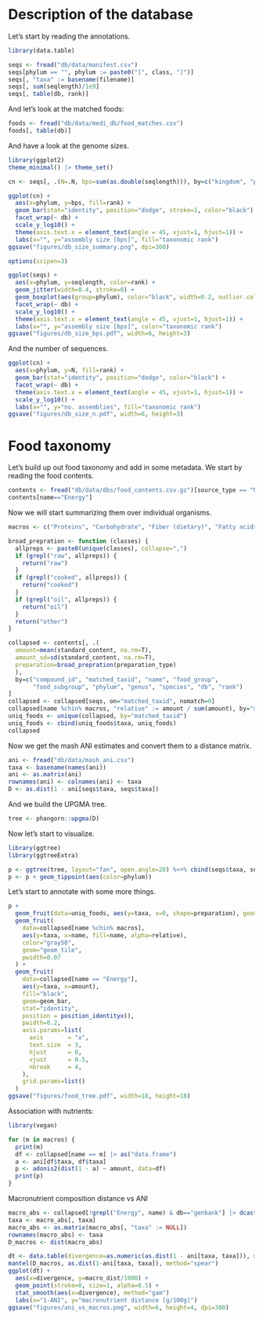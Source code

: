 # Description of the database

Let's start by reading the annotations.

```r
library(data.table)

seqs <- fread("db/data/manifest.csv")
seqs[phylum == "", phylum := paste0("[", class, "]")]
seqs[, "taxa" := basename(filename)]
seqs[, sum(seqlength)/1e9]
seqs[, table(db, rank)]
```

And let's look at the matched foods:

```r
foods <- fread("db/data/medi_db/food_matches.csv")
foods[, table(db)]
```

And have a look at the genome sizes.

```r
library(ggplot2)
theme_minimal() |> theme_set()

cn <- seqs[, .(N=.N, bps=sum(as.double(seqlength))), by=c("kingdom", "phylum", "db", "rank")]

ggplot(cn) +
  aes(x=phylum, y=bps, fill=rank) + 
  geom_bar(stat="identity", position="dodge", stroke=1, color="black") +
  facet_wrap(~ db) +
  scale_y_log10() +
  theme(axis.text.x = element_text(angle = 45, vjust=1, hjust=1)) +
  labs(x="", y="assembly size [bps]", fill="taxonomic rank")
ggsave("figures/db_size_summary.png", dpi=300)
```

```r
options(scipen=3)

ggplot(seqs) +
  aes(x=phylum, y=seqlength, color=rank) + 
  geom_jitter(width=0.4, stroke=0) +
  geom_boxplot(aes(group=phylum), color="black", width=0.2, outlier.color=NA) +
  facet_wrap(~ db) +
  scale_y_log10() +
  theme(axis.text.x = element_text(angle = 45, vjust=1, hjust=1)) +
  labs(x="", y="assembly size [bps]", color="taxonomic rank")
ggsave("figures/db_size_bps.pdf", width=6, height=3)
```

And the number of sequences.

```r
ggplot(cn) +
  aes(x=phylum, y=N, fill=rank) + 
  geom_bar(stat="identity", position="dodge", color="black") +
  facet_wrap(~ db) +
  theme(axis.text.x = element_text(angle = 45, vjust=1, hjust=1)) +
  scale_y_log10() +
  labs(x="", y="no. assemblies", fill="taxonomic rank")
ggsave("figures/db_size_n.pdf", width=6, height=3)
```

# Food taxonomy

Let's build up out food taxonomy and add in some metadata. We start by reading the food contents.

```r
contents <- fread("db/data/dbs/food_contents.csv.gz")[source_type == "Nutrient"]
contents[name=="Energy"]
```

Now we will start summarizing them over individual organisms.

```r
macros <- c("Proteins", "Carbohydrate", "Fiber (dietary)", "Fatty acids") 

broad_prepration <- function (classes) {
  allpreps <- paste0(unique(classes), collapse=",")
  if (grepl("raw", allpreps)) {
    return("raw")
  }
  if (grepl("cooked", allpreps)) {
    return("cooked")
  }
  if (grepl("oil", allpreps)) {
    return("oil")
  }
  return("other")
}

collapsed <- contents[, .(
  amount=mean(standard_content, na.rm=T), 
  amount_sd=sd(standard_content, na.rm=T),
  preparation=broad_prepration(preparation_type)
  ), 
  by=c("compound_id", "matched_taxid", "name", "food_group", 
       "food_subgroup", "phylum", "genus", "species", "db", "rank")
]
collapsed <- collapsed[seqs, on="matched_taxid", nomatch=0]
collapsed[name %chin% macros, "relative" := amount / sum(amount), by="matched_taxid"]
uniq_foods <- unique(collapsed, by="matched_taxid")
uniq_foods <- cbind(uniq_foods$taxa, uniq_foods)
collapsed
```

Now we get the mash ANI estimates and convert them to a distance matrix.

```r
ani <- fread("db/data/mash_ani.csv")
taxa <- basename(names(ani))
ani <- as.matrix(ani)
rownames(ani) <- colnames(ani) <- taxa
D <- as.dist(1 - ani[seqs$taxa, seqs$taxa])
```

And we build the UPGMA tree.

```r
tree <- phangorn::upgma(D)
```

Now let's start to visualize.

```r
library(ggtree)
library(ggtreeExtra)

p <- ggtree(tree, layout="fan", open.angle=20) %<+% cbind(seqs$taxa, seqs) |> rotate_tree(90)
p <- p + geom_tippoint(aes(color=phylum))
```

Let's start to annotate with some more things.

```r
p + 
  geom_fruit(data=uniq_foods, aes(y=taxa, x=0, shape=preparation), geom="geom_point", size=1.1) +
  geom_fruit(
    data=collapsed[name %chin% macros], 
    aes(y=taxa, x=name, fill=name, alpha=relative),
    color="gray50",
    geom="geom_tile",
    pwidth=0.07
  ) +
  geom_fruit(
    data=collapsed[name == "Energy"],
    aes(y=taxa, x=amount),
    fill="black",
    geom=geom_bar,
    stat="identity",
    position = position_identityx(),
    pwidth=0.2,
    axis.params=list(
      axis       = "x",
      text.size  = 3,
      hjust      = 0,
      vjust      = 0.5,
      nbreak     = 4,
    ),
    grid.params=list()
  )
ggsave("figures/food_tree.pdf", width=18, height=18)
```

Association with nutrients:

```r
library(vegan)

for (m in macros) {
  print(m)
  df <- collapsed[name == m] |> as("data.frame")
  a <- ani[df$taxa, df$taxa]
  p <- adonis2(dist(1 - a) ~ amount, data=df)
  print(p)
}
```

Macronutrient composition distance vs ANI

```r
macro_abs <- collapsed[!grepl("Energy", name) & db=="genbank"] |> dcast(taxa ~ name, fill=0, value.var = "amount", fun.aggregate = mean)
taxa <- macro_abs[, taxa]
macro_abs <- as.matrix(macro_abs[, "taxa" := NULL])
rownames(macro_abs) <- taxa
D_macros <- dist(macro_abs)
```

```r
dt <- data.table(divergence=as.numeric(as.dist(1 - ani[taxa, taxa])), macro_dist=as.numeric(D_macros))[divergence < 1]
mantel(D_macros, as.dist(1-ani[taxa, taxa]), method="spear")
ggplot(dt) +
  aes(x=divergence, y=macro_dist/1000) +
  geom_point(stroke=0, size=1, alpha=0.5) +
  stat_smooth(aes(x=divergence), method="gam")
  labs(x="1-ANI", y="macronutrient distance [g/100g]")
ggsave("figures/ani_vs_macros.png", width=6, height=4, dpi=300)
```
